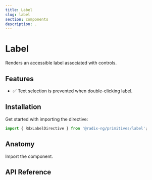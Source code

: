 ```yaml
---
title: Label
slug: label
section: components
description: .
---
```


# Label

<Description>Renders an accessible label associated with controls.</Description>

<ComponentPreview name="label" file="label-demo" />

## Features

- ✅ Text selection is prevented when double-clicking label.

## Installation

Get started with importing the directive:

```typescript
import { RdxLabelDirective } from '@radix-ng/primitives/label';
```

## Anatomy

Import the component.

## API Reference

<PropsTable name="RdxLabelDirective" />

